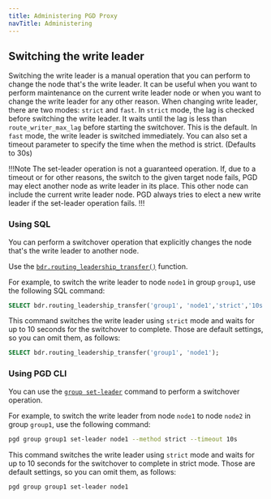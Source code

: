 ```yaml
---
title: Administering PGD Proxy
navTitle: Administering
---
```


## Switching the write leader

Switching the write leader is a manual operation that you can perform to change the node that's the write leader. 
It can be useful when you want to perform maintenance on the current write leader node or when you want to change the write leader for any other reason.
When changing write leader, there are two modes: `strict` and `fast`. 
In `strict` mode, the lag is checked before switching the write leader. It waits until the lag is less than `route_writer_max_lag` before starting the switchover. This is the default.
In `fast` mode, the write leader is switched immediately.
You can also set a timeout parameter to specify the time when the method is strict. (Defaults to 30s)

!!!Note
The set-leader operation is not a guaranteed operation. If, due to a timeout or for other reasons, the switch to the given target node fails, PGD may elect another node as write leader in its place. This other node can include the current write leader node. PGD always tries to elect a new write leader if the set-leader operation fails.
!!!

### Using SQL

You can perform a switchover operation that explicitly changes the node that's the write leader to another node.

Use the [`bdr.routing_leadership_transfer()`](/pgd/latest/reference/routing#bdrrouting_leadership_transfer) function.

For example, to switch the write leader to node `node1` in group `group1`, use the following SQL command:

```sql
SELECT bdr.routing_leadership_transfer('group1', 'node1','strict','10s');
```

This command switches the write leader using `strict` mode and waits for up to 10 seconds for the switchover to complete. Those are default settings, so you can omit them, as follows:

```sql
SELECT bdr.routing_leadership_transfer('group1', 'node1');
```

### Using PGD CLI

You can use the [`group set-leader`](/pgd/latest/cli/command_ref/group/set-leader/) command to perform a switchover operation.

For example, to switch the write leader from node `node1` to node `node2` in group `group1`, use the following command:

```sh
pgd group group1 set-leader node1 --method strict --timeout 10s
```

This command switches the write leader using `strict` mode and waits for up to 10 seconds for the switchover to complete in strict mode. Those are default settings, so you can omit them, as follows:

```sh
pgd group group1 set-leader node1
```
